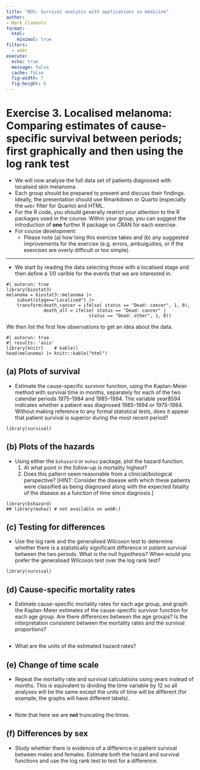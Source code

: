 ```yaml
---
title: "BDS: Survival analysis with applications in medicine"
author:
- Mark Clements
format:
  html:
    minimal: true
filters:
  - webr
execute:
  echo: true
  message: false
  cache: false
  fig-width: 7
  fig-height: 6
---
```


# Exercise 3. Localised melanoma: Comparing estimates of cause-specific survival between periods; first graphically and then using the log rank test #

- We will now analyse the full data set of patients diagnosed with localised skin melanoma. 
- Each group should be prepared to present and discuss their findings. Ideally, the presentation should use Rmarkdown or Quarto (especially the `webr` filter for Quarto) and HTML.
- For the R code, you should generally restrict your attention to the R packages used in the course. Within your group, you can suggest the introduction of **one** further R package on CRAN for each exercise.
- For course development:
  - Please note (a) how long this exercise takes and (b) any suggested improvements for the exercise (e.g. errors, ambuiguities, or if the exercises are overly difficult or too simple).

------

- We start by reading the data selecting those with a localised stage and then define a 1/0 varible for the events that we are interested in.

```webr-r
#| autorun: true
library(biostat3)
melanoma = biostat3::melanoma |>
    subset(stage=="Localised") |> 
    transform(death_cancer = ifelse( status == "Dead: cancer", 1, 0),
              death_all = ifelse( status == "Dead: cancer" |
                               status == "Dead: other", 1, 0))
```

We then list the first few observations to get an idea about the data.

```webr-r
#| autorun: true
#| results: 'asis'
library(knitr)    # kable()
head(melanoma) |> knitr::kable("html")
```


## (a) Plots of survival ##

- Estimate the cause-specific survivor function, using the Kaplan-Meier method with survival time in months, separately for each of the two calendar periods 1975–1984 and 1985–1994. The variable year8594 indicates whether a patient was diagnosed 1985–1994 or 1975–1984. Without making reference to any formal statistical tests, does it appear that patient survival is superior during the most recent period?

```webr-r
library(survival)
```

## (b) Plots of the hazards ##

- Using either the `bshazard` or `muhaz` package, plot the hazard function.
  1. At what point in the follow-up is mortality highest?
  2. Does this pattern seem reasonable from a clinicial/biological perspective? [HINT: Consider the disease with which these patients were classified as being diagnosed along with the expected fatality of the disease as a function of time since diagnosis.]

```webr-r
library(bshazard)
## library(muhaz) # not available on webR:(
```

## (c) Testing for differences ##

- Use the log rank and the generalised Wilcoxon test to determine whether there is a statistically significant difference in patient survival between the two periods. What is the null hypothesis? When would you prefer the generalised Wilcoxon test over the log rank test?

```webr-r
library(survival)
```

## (d) Cause-specific mortality rates ##

- Estimate cause-specific mortality rates for each age group, and graph the Kaplan-Meier estimates of the cause-specific survivor function for each age group. Are there differences between the age groups? Is the interpretation consistent between the mortality rates and the survival proportions?

```webr-r
```

- What are the units of the estimated hazard rates?

## (e) Change of time scale ##

- Repeat the mortality rate and survival calculations using years instead of months. This is equivalent to dividing the time variable by 12 so all analyses will be the same except the units of time will be different (for example, the graphs will have different labels).

```webr-r
```

- Note that here we are **not** truncating the times.

## (f) Differences by sex ##

- Study whether there is evidence of a difference in patient survival between males and females. Estimate both the hazard and survival functions and use the log rank test to test for a difference.

```webr-r
```
